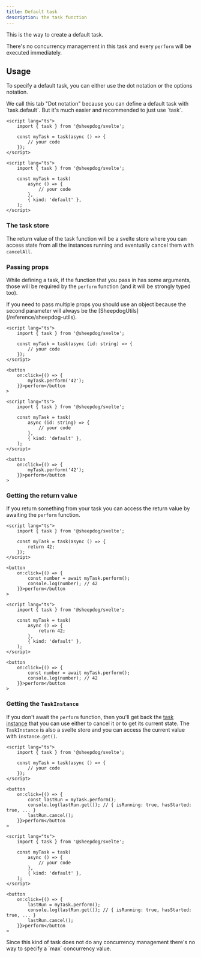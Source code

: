 ```yaml
---
title: Default task
description: the task function
---
```



This is the way to create a default task.

There's no concurrency management in this task and every `perform` will be executed immediately.

## Usage

To specify a default task, you can either use the dot notation or the options notation.

<Aside type="note">
	We call this tab "Dot notation" because you can define a default task with `task.default`. But it's
	much easier and recommended to just use `task`.
</Aside>

<Tabs syncKey="notation">

<TabItem label="Dot notation">

```svelte
<script lang="ts">
	import { task } from '@sheepdog/svelte';

	const myTask = task(async () => {
		// your code
	});
</script>
```

</TabItem>

<TabItem label="Options notation">

```svelte
<script lang="ts">
	import { task } from '@sheepdog/svelte';

	const myTask = task(
		async () => {
			// your code
		},
		{ kind: 'default' },
	);
</script>
```

</TabItem>

</Tabs>

### The task store

The return value of the task function will be a svelte store where you can access state from all the
instances running and eventually cancel them with `cancelAll`.

<LinkCard
	href="/getting-started/usage/#task-structure"
	title="Task structure"
	description="Take a look at the Task structure documentation in our Getting started"
/>

### Passing props

While defining a task, if the function that you pass in has some arguments, those will be required
by the `perform` function (and it will be strongly typed too).

<Aside type="caution">
	If you need to pass multiple props you should use an object because the second parameter will
	always be the [SheepdogUtils](/reference/sheepdog-utils).
</Aside>

<Tabs syncKey="notation">

<TabItem label="Dot notation">

```svelte
<script lang="ts">
	import { task } from '@sheepdog/svelte';

	const myTask = task(async (id: string) => {
		// your code
	});
</script>

<button
	on:click={() => {
		myTask.perform('42');
	}}>perform</button
>
```

</TabItem>

<TabItem label="Options notation">

```svelte
<script lang="ts">
	import { task } from '@sheepdog/svelte';

	const myTask = task(
		async (id: string) => {
			// your code
		},
		{ kind: 'default' },
	);
</script>

<button
	on:click={() => {
		myTask.perform('42');
	}}>perform</button
>
```

</TabItem>

</Tabs>

### Getting the return value

If you return something from your task you can access the return value by awaiting the `perform`
function.

<Tabs syncKey="notation">

<TabItem label="Dot notation">

```svelte
<script lang="ts">
	import { task } from '@sheepdog/svelte';

	const myTask = task(async () => {
		return 42;
	});
</script>

<button
	on:click={() => {
		const number = await myTask.perform();
		console.log(number); // 42
	}}>perform</button
>
```

</TabItem>

<TabItem label="Options notation">

```svelte
<script lang="ts">
	import { task } from '@sheepdog/svelte';

	const myTask = task(
		async () => {
			return 42;
		},
		{ kind: 'default' },
	);
</script>

<button
	on:click={() => {
		const number = await myTask.perform();
		console.log(number); // 42
	}}>perform</button
>
```

</TabItem>

</Tabs>

### Getting the `TaskInstance`

If you don't await the `perform` function, then you'll get back the
[task instance](/reference/task-instance) that you can use either to cancel it or to get its current
state. The `TaskInstance` is also a svelte store and you can access the current value with
`instance.get()`.

<Tabs syncKey="notation">

<TabItem label="Dot notation">

```svelte
<script lang="ts">
	import { task } from '@sheepdog/svelte';

	const myTask = task(async () => {
		// your code
	});
</script>

<button
	on:click={() => {
		const lastRun = myTask.perform();
		console.log(lastRun.get()); // { isRunning: true, hasStarted: true, ... }
		lastRun.cancel();
	}}>perform</button
>
```

</TabItem>

<TabItem label="Options notation">

```svelte
<script lang="ts">
	import { task } from '@sheepdog/svelte';

	const myTask = task(
		async () => {
			// your code
		},
		{ kind: 'default' },
	);
</script>

<button
	on:click={() => {
		lastRun = myTask.perform();
		console.log(lastRun.get()); // { isRunning: true, hasStarted: true, ... }
		lastRun.cancel();
	}}>perform</button
>
```

</TabItem>

</Tabs>

<Aside type="tip">
	Since this kind of task does not do any concurrency management there's no way to specify a `max`
	concurrency value.
</Aside>
